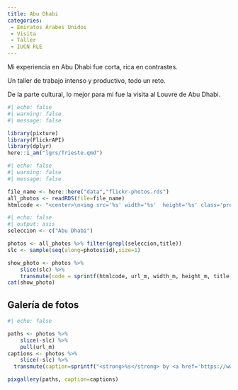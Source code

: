 ```yaml
---
title: Abu Dhabi
categories:
 - Emiratos Árabes Unidos
 - Visita
 - Taller
 - IUCN RLE
---
```


Mi experiencia en Abu Dhabi fue corta, rica en contrastes.

Un taller de trabajo intenso y productivo, todo un reto.

De la parte cultural, lo mejor para mi fue la visita al Louvre de Abu Dhabi.


```r
#| echo: false
#| warning: false
#| message: false

library(pixture)
library(FlickrAPI)
library(dplyr)
here::i_am("lgrs/Trieste.qmd")

```

```r
#| echo: false
#| warning: false
#| message: false

file_name <- here::here("data","flickr-photos.rds")
all_photos <- readRDS(file=file_name)
htmlcode <- "<center>\n<img src='%s' width='%s'  height='%s' class='preview-image'>\n<br/>\n**%s** by <a href='https://www.flickr.com/photos/jferrer/%s' target='flickr'>%s @ flickr</a><br/></center>"
```

```r
#| echo: false
#| output: asis
seleccion <- c("Abu Dhabi")

photos <- all_photos %>% filter(grepl(seleccion,title)) 
slc <- sample(seq(along=photos$id),size=1)

show_photo <- photos %>%
    slice(slc) %>%
    transmute(code = sprintf(htmlcode, url_m, width_m, height_m, title, id, ownername)) %>% pull()
cat(show_photo)
```

## Galería de fotos


```r
#| echo: false

paths <- photos %>% 
    slice(-slc) %>% 
    pull(url_m)
captions <- photos %>% 
    slice(-slc) %>% 
  transmute(caption=sprintf("<strong>%s</strong> by <a href='https://www.flickr.com/photos/jferrer/%s' target='flickr'>%s @ flickr</a>",title,id, ownername)) %>% pull()

pixgallery(paths, caption=captions)
```